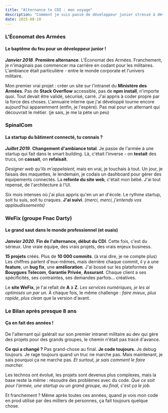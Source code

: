 ```yaml
---
title: "Alternance to CDI : mon voyage"
description: "Comment je suis passé de développeur junior stressé à développeur confirmé ? (spoiler : beaucoup de bugs et encore plus de cafés)"
date: 2025-08-10
---
```


### L'Économat des Armées
#### Le baptême du feu pour un développeur junior !

_**Janvier 2018**_.
**Première alternance**.
L'Économat des Armées.
Franchement, je n'imaginais pas commencer ma carrière en codant pour les militaires.
L'ambiance était particulière - entre le monde corporate et l'univers militaire.

Mon premier vrai projet : créer un site sur l'intranet du **Ministère des Armées**.
Pas de **Stack Overflow** accessible, pas de **npm install**, n'importe quoi.
Tout devait être validé, sécurisé, carré.
J'ai appris à coder propre par la force des choses.
L'annuaire interne que j'ai développé tourne encore aujourd'hui apparemment (enfin, je l'espère).
Pas mal pour un alternant qui découvrait le métier. (je sais, je me la pète un peu)

### SpinalCom
#### La startup du bâtiment connecté, tu connais ?

_**Juillet 2019**_.
**Changement d'ambiance total**.
Je passe de l'armée à une startup qui fait dans le smart building.
Là, c'était l'inverse - on **testait** des trucs, on **cassait**, on **refaisait**.

_Designer web qu'ils m'appelaient_, mais en vrai, je touchais à tout.
Un jour, je faisais des maquettes, le lendemain, je codais un dashboard pour gérer des équipements connectés.
La **refonte du site web**, c'était mon bébé.
J'ai tout repensé, de l'architecture à l'UI.

Six mois intenses où j'ai plus appris qu'en un an d'école.
Le rythme startup, soit tu suis, soit tu craques.
**J'ai suivi**. _(merci, merci, j'entends vos applaudissements)_

### WeFix (groupe Fnac Darty)
#### Le grand saut dans le monde professionnel (et ouais)

_**Janvier 2020**_.
**Fin de l'alternance, début du CDI**.
Cette fois, c'est du sérieux.
Une vraie équipe, des vrais projets, des vrais enjeux business.

**15 projets** créés. Plus de **10 000 commits**. (à vrai dire, je ne compte plus)
Les chiffres parlent d'eux-mêmes, mais derrière chaque commit, il y a une **feature**, un **bug fix**, une **amélioration**.
J'ai bossé sur les plateformes de **Bouygues Telecom**, **Garantie Privée**, **Assurant**.
Chaque client a ses spécificités, ses contraintes, ses demandes parfois... créatives.

Le **site WeFix**, je l'ai refait de **A** à **Z**.
_Les services numériques, je les ai optimisés un par un._
À chaque fois, le même challenge : _faire mieux_, _plus rapide_, _plus clean_ que la version d'avant.

### Le Bilan après presque 8 ans
#### Ça en fait des années !

De l'alternant qui galérait sur son premier intranet militaire au dev qui gère des projets pour des grands groupes,
le chemin n'était pas tracé d'avance.

**Ce qui a changé ?**
Pas grand-chose au final.
**Je code toujours.**
Je debug toujours.
Je rage toujours quand un truc ne marche pas.
Mais maintenant, je sais pourquoi ça ne marche pas.
_Et surtout, je sais comment le faire marcher._

Les technos ont évolué, les projets sont devenus plus complexes, mais la base reste la même :
résoudre des problèmes avec du code.
_Que ce soit pour l'armée, une startup ou un grand groupe, au final, c'est ça le job._

Et franchement ?
Même après toutes ces années, quand je vois mon code en prod utilisé par des milliers de personnes, ça fait toujours quelque chose.
